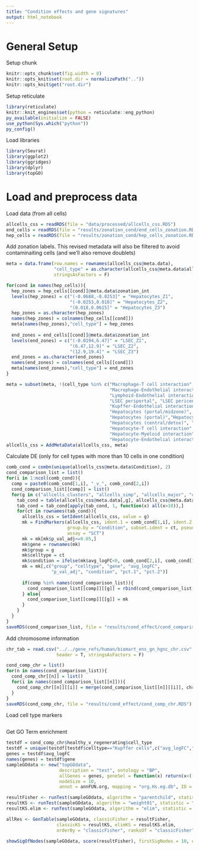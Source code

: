 ```yaml
---
title: "Condition effects and gene signatures"
output: html_notebook
---
```




# General Setup
Setup chunk

```r
knitr::opts_chunk$set(fig.width = 8)
knitr::opts_knit$set(root.dir = normalizePath(".."))
knitr::opts_knit$get("root.dir")
```

Setup reticulate

```r
library(reticulate)
knitr::knit_engines$set(python = reticulate::eng_python)
py_available(initialize = FALSE)
use_python(Sys.which("python"))
py_config()
```

Load libraries

```r
library(Seurat)
library(ggplot2)
library(ggridges)
library(dplyr)
library(topGO)
```



# Load and preprocess data
Load data (from all cells)

```r
allcells_css = readRDS(file = "data/processed/allcells_css.RDS")
end_cells = readRDS(file = "results/zonation_cond/end_cells_zonation.RDS")
hep_cells = readRDS(file = "results/zonation_cond/hep_cells_zonation.RDS")
```

Add zonation labels. This revised metadata will also be filtered to avoid contaminaiting cells (and we'll also remove doublets)

```r
meta = data.frame(row.names = rownames(allcells_css@meta.data),
                  "cell_type" = as.character(allcells_css@meta.data$allcells_simp),
                  stringsAsFactors = F)

for(cond in names(hep_cells)){
  hep_zones = hep_cells[[cond]]@meta.data$zonation_int
  levels(hep_zones) = c("(-0.0688,-0.0253]" = "Hepatocytes_Z1",
                        "(-0.0253,0.018]" = "Hepatocytes_Z2",
                        "(0.018,0.0615]" = "Hepatocytes_Z3")
  hep_zones = as.character(hep_zones)
  names(hep_zones) = colnames(hep_cells[[cond]])
  meta[names(hep_zones),"cell_type"] = hep_zones
  
  end_zones = end_cells[[cond]]@meta.data$zonation_int
  levels(end_zones) = c("(-0.0194,6.47]" = "LSEC_Z1",
                        "(6.47,12.9]" = "LSEC_Z2",
                        "(12.9,19.4]" = "LSEC_Z3")
  end_zones = as.character(end_zones)
  names(end_zones) = colnames(end_cells[[cond]])
  meta[names(end_zones),"cell_type"] = end_zones
}

meta = subset(meta, !(cell_type %in% c("Macrophage-T cell interaction",
                                       "Macrophage-Endothelial interaction",
                                       "Lymphoid-Endothelial interaction",
                                       "LSEC periportal", "LSEC pericentral",
                                       "Kupffer-Endothelial interaction",
                                       "Hepatocytes (portal/midzone)",
                                       "Hepatocytes (portal)","Hepatocytes (midzone)",
                                       "Hepatocytes (central/detox)", "Hepatocytes (central)",
                                       "Hepatocyte-T cell interaction",
                                       "Hepatocyte-Myeloid interaction",
                                       "Hepatocyte-Endothelial interaction")))
allcells_css = AddMetaData(allcells_css, meta)
```

Calculate DE (only for cell types with more than 10 cells in one condition)

```r
comb_cond = combn(unique(allcells_css@meta.data$Condition), 2)
cond_comparison_list = list()
for(i in 1:ncol(comb_cond)){
  comp = paste0(comb_cond[1,i], "_v_", comb_cond[2,i])
  cond_comparison_list[[comp]] = list()
  for(g in c("allcells_clusters", "allcells_simp", "allcells_major", "cell_type")){
    tab_cond = table(allcells_css@meta.data[,g], allcells_css@meta.data$Condition)
    tab_cond = tab_cond[apply(tab_cond, 1, function(x) all(x>10)),]
    for(ct in rownames(tab_cond)){
      allcells_css = SetIdent(allcells_css, value = g)
      mk = FindMarkers(allcells_css, ident.1 = comb_cond[1,i], ident.2 = comb_cond[2,i],
                       group.by = "Condition", subset.ident = ct, pseudocount.use = 0.1, 
                       assay = "SCT")
      mk = mk[mk$p_val_adj<=0.05,]
      mk$gene = rownames(mk)
      mk$group = g
      mk$celltype = ct
      mk$condition = ifelse(mk$avg_logFC<0, comb_cond[2,i], comb_cond[1,i])
      mk = mk[,c("group", "celltype", "gene", "avg_logFC", 
                 "p_val_adj", "condition", "pct.1", "pct.2")]
      
      if(comp %in% names(cond_comparison_list)){
        cond_comparison_list[[comp]][[g]] = rbind(cond_comparison_list[[comp]][[g]], mk)
      } else{
        cond_comparison_list[[comp]][[g]] = mk
      }
    }
  }
}
saveRDS(cond_comparison_list, file = "results/cond_effect/cond_comparison_list.RDS")
```

Add chromosome information

```r
chr_tab = read.csv("../../gene_refs/human/biomart_ens_gn_hgnc_chr.csv", 
                   header = T, stringsAsFactors = F)

cond_comp_chr = list()
for(n in names(cond_comparison_list)){
  cond_comp_chr[[n]] = list()
  for(i in names(cond_comparison_list[[n]])){
    cond_comp_chr[[n]][[i]] = merge(cond_comparison_list[[n]][[i]], chr_tab[,c(2,4)], by.x = "gene", by.y = 1, all.x = T)
  }
}
saveRDS(cond_comp_chr, file = "results/cond_effect/cond_comp_chr.RDS")
```

Load cell type markers

```r

```

Get GO Term enrichment

```r

testdf = cond_comp_chr$healthy_v_regenerating$cell_type
testdf = unique(testdf[testdf$celltype=="Kupffer cells",c("avg_logFC","gene")])
genes = testdf$avg_logFC
names(genes) = testdf$gene
sampleGOdata <- new("topGOdata",
                    description = "test", ontology = "BP",
                    allGenes = genes, geneSel = function(x) return(x<(-0.5)),
                    nodeSize = 10,
                    annot = annFUN.org, mapping = "org.Hs.eg.db", ID = "symbol")

resultFisher <- runTest(sampleGOdata, algorithm = "parentchild", statistic = "fisher")
resultKS <- runTest(sampleGOdata, algorithm = "weight01", statistic = "ks")
resultKS.elim <- runTest(sampleGOdata, algorithm = "elim", statistic = "ks")

allRes <- GenTable(sampleGOdata, classicFisher = resultFisher,
                   classicKS = resultKS, elimKS = resultKS.elim,
                   orderBy = "classicFisher", ranksOf = "classicFisher", topNodes = 25)

showSigOfNodes(sampleGOdata, score(resultFisher), firstSigNodes = 10, useInfo = 'all')
```



